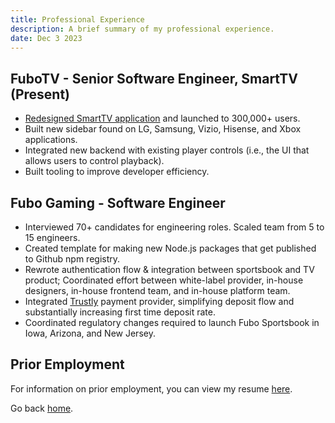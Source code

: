 ```yaml
---
title: Professional Experience
description: A brief summary of my professional experience.
date: Dec 3 2023
---
```


## FuboTV - Senior Software Engineer, SmartTV (Present)

- [Redesigned SmartTV application](https://cordcuttersnews.com/fubo-is-rolling-out-a-new-improved-user-interface-with-re-designed-apps/) and launched to 300,000+ users.
- Built new sidebar found on LG, Samsung, Vizio, Hisense, and Xbox applications.
- Integrated new backend with existing player controls (i.e., the UI that allows users to control playback).
- Built tooling to improve developer efficiency.

## Fubo Gaming - Software Engineer

- Interviewed 70+ candidates for engineering roles. Scaled team from 5 to 15 engineers.
- Created template for making new Node.js packages that get published to Github npm registry.
- Rewrote authentication flow & integration between sportsbook and TV
  product; Coordinated effort between white-label provider, in-house
  designers, in-house frontend team, and in-house platform team.
- Integrated [Trustly](https://us.trustly.com) payment provider, simplifying deposit flow and substantially increasing first time deposit rate.
- Coordinated regulatory changes required to launch Fubo Sportsbook in Iowa, Arizona, and New Jersey.

## Prior Employment

For information on prior employment, you can view my resume [here](/docs/resume.pdf).

Go back [home](/).
